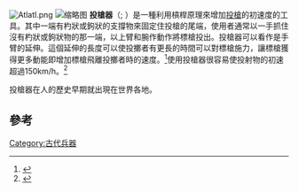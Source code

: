 [[File:Atlatl.png|thumb]]
[[File:Nativo_do_Novo_Mundo_lançando_flecha_com_o_propulsor_ou_estólica.jpg|缩略图]]
'''投槍器'''（{{lang-nah|ahtlatl}}; {{IPA-nah|ˈaʔt͡ɬat͡ɬ}}）是一種利用槓桿原理來增加[[投槍|投槍]]的初速度的工具。其中一端有杓狀或鉤狀的支撐物來固定住投槍的尾端，使用者通常以一手抓住沒有杓狀或鉤狀物的那一端，以上臂和腕作動作將標槍投出。投槍器可以看作是手臂的延伸。這個延伸的長度可以使投擲者有更長的時間可以對標槍施力，讓標槍獲得更多動能即增加標槍飛離投擲者時的速度。<ref>{{cite web |url=http://www.tasigh.org/ingenium/atlatl.html |title=Atlatl History and Physics |publisher=Tasigh.org |date= |accessdate=2013-09-21 |archive-date=2021-01-26 |archive-url=https://web.archive.org/web/20210126133006/http://www.tasigh.org/ingenium/atlatl.html |dead-url=no }}</ref>使用投槍器很容易使投射物的初速超過150km/h。<ref name="Girls on top">{{cite news
 | title = Girls on top
 | publisher = The Economist
 | url = http://www.economist.com/node/11014530
 | accessdate = 2010-12
 | date = 2008-04-12
 | archive-date = 2016-03-04
 | archive-url = https://web.archive.org/web/20160304233350/http://www.economist.com/node/11014530
 | dead-url = no
 }}</ref>

投槍器在人的歷史早期就出現在世界各地。

==參考==
{{reflist}}

[[Category:古代兵器|Category:古代兵器]]